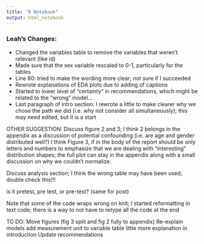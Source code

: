 ```yaml
---
title: "R Notebook"
output: html_notebook
---
```


### Leah's Changes:
* Changed the variables table to remove the variables that weren't relevant (like id)
* Made sure that the sex variable rescaled to 0-1, particularly for the tables
* Line 80: tried to make the wording more clear; not sure if I succeeded
* Rewrote explanations of EDA plots due to adding of captions
* Started to lower level of "certainty" in recommendations, which might be related to the "wrong" model...
* Last paragraph of intro section: I rewrote a little to make clearer why we chose the path we did (i.e. why not consider all simultaneously); this may need edited, but it is a start


OTHER SUGGESTION: Discuss figure 2 and 3; I think 2 belongs in the appendix as a discussion of potential confounding (i.e. are age and gender distributed well?) I think Figure 3, if in the body of the report should be only letters and numbers to emphasize that we are dealing with "interesting" distribution shapes; the full plot can stay in the appendix along with a small discussion on why we couldn't normalize.

Discuss analysis section; I think the wrong table may have been used; double check this!!!

is it pretest, pre test, or pre-test? (same for post) 

Note that some of the code wraps wrong on knit; I started reformatting in text code; there is a way to not have to retype all the code at the end


TO DO:
Move figures (fig 3 split and fig 2 fully to appendix)
Re-explain models
add measurement unit to variable table
little more explanation in introduction
Update recommendations

